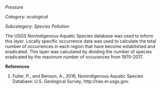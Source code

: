 *Pressure*

*Category: ecological*

*Subcategory: Species Pollution*

The USGS Nonindigenous Aquatic Species database was used to inform this layer. Locally specific occurrence data was used to calculate the total number of occurrences in each region that have become established and eradicated. This layer was calculated by dividing the number of species eradicated by the maximum number of occurances from 1970-2017.

**References**

1. Fuller, P., and Benson, A., 2016, Nonindigenous Aquatic Species Database: U.S. Geological Survey, http://nas.er.usgs.gov.
